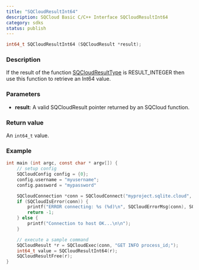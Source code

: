 ```yaml
---
title: "SQCloudResultInt64"
description: SQCloud Basic C/C++ Interface SQCloudResultInt64
category: sdks
status: publish
---
```


```c
int64_t SQCloudResultInt64 (SQCloudResult *result);
```

### Description
If the result of the function [SQCloudResultType](/docs/sdks/c/sqcloudresulttype) is RESULT_INTEGER then use this function to retrieve an Int64 value.

### Parameters
* **result**: A valid SQCloudResult pointer returned by an SQCloud function.

### Return value
An `int64_t` value.

### Example
```c
int main (int argc, const char * argv[]) {
    // setup config
    SQCloudConfig config = {0};
    config.username = "myusername";
    config.password = "mypassword"

    SQCloudConnection *conn = SQCloudConnect("myproject.sqlite.cloud", SQCLOUD_DEFAULT_PORT, &config);
    if (SQCloudIsError(conn)) {
        printf("ERROR connecting: %s (%d)\n", SQCloudErrorMsg(conn), SQCloudErrorCode(conn));
        return -1;
    } else {
        printf("Connection to host OK...\n\n");
    }

    // execute a sample command
    SQCloudResult *r = SQCloudExec(conn, "GET INFO process_id;");
    int64_t value = SQCloudResultInt64(r);
    SQCloudResultFree(r);
}
```